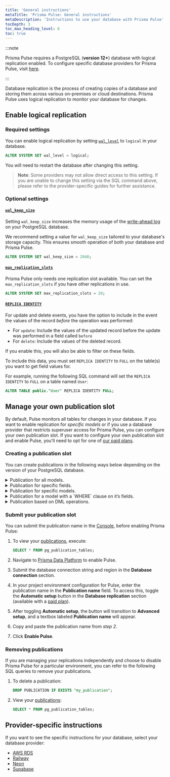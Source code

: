 ```yaml
---
title: 'General instructions'
metaTitle: 'Prisma Pulse: General instructions'
metaDescription: 'Instructions to use your database with Prisma Pulse'
tocDepth: 3
toc_max_heading_level: 6
toc: true
---
```


:::note

Prisma Pulse requires a PostgreSQL (**version 12+**) database with logical replication enabled. To configure specific database providers for Prisma Pulse, visit [here](/pulse/database-setup#provider-specific-instructions).

:::

Database replication is the process of creating copies of a database and storing them across various on-premises or cloud destinations. Prisma Pulse uses logical replication to monitor your database for changes.

## Enable logical replication

### Required settings

You can enable logical replication by setting [`wal_level`](https://www.postgresql.org/docs/current/runtime-config-wal.html) to `logical` in your database. 

```sql
ALTER SYSTEM SET wal_level = logical;
```

You will need to restart the database after changing this setting.

> **Note**: Some providers may not allow direct access to this setting. If you are unable to change this setting via the SQL command above, please refer to the provider-specific guides for further assistance.


### Optional settings

#### [`wal_keep_size`](https://www.postgresql.org/docs/current/runtime-config-replication.html)

Setting `wal_keep_size` increases the memory usage of the [write-ahead log](https://www.postgresql.org/docs/current/wal-intro.html) on your PostgreSQL database.

We recommend setting a value for `wal_keep_size` tailored to your database's storage capacity. This ensures smooth operation of both your database and Prisma Pulse.

```sql
ALTER SYSTEM SET wal_keep_size = 2048;
```

#### [`max_replication_slots`](https://www.postgresql.org/docs/current/runtime-config-replication.html)

Prisma Pulse only needs one replication slot available. You can set the `max_replication_slots` if you have other replications in use.

```sql
ALTER SYSTEM SET max_replication_slots = 20;
```

#### [`REPLICA IDENTITY`](https://www.postgresql.org/docs/current/sql-altertable.html#SQL-ALTERTABLE-REPLICA-IDENTITY)

For update and delete events, you have the option to include in the event the values of the record _before_ the operation was performed:

- For `update`: Include the values of the updated record before the update was performed in a field called `before`
- For `delete`: Include the values of the deleted record.

If you enable this, you will also be able to filter on these fields.

To include this data, you must set `REPLICA IDENTITY` to `FULL` on the table(s) you want to get field values for.

For example, running the following SQL command will set the `REPLICA IDENTITY` to `FULL` on a table named `User`:

```sql
ALTER TABLE public."User" REPLICA IDENTITY FULL;
```

## Manage your own publication slot

By default, Pulse monitors all tables for changes in your database. If you want to enable replication for *specific models* or if you use a database provider that restricts superuser access for Prisma Pulse, you can configure your own publication slot. If you want to configure your own publication slot and enable Pulse, you'll need to opt for one of [our paid plans](https://www.prisma.io/pricing#pulse).

### Creating a publication slot

You can create publications in the following ways below depending on the version of your PostgreSQL database.

<details>

<summary>Publication for all models.</summary>
<br/>
```sql
CREATE PUBLICATION all_models FOR ALL TABLES;
```

</details>

<details>

<summary>Publication for specific fields.</summary>

For example, create a publication that publishes all changes for table `users`, but replicates only columns `user_id` and `firstname`:

```sql
   CREATE PUBLICATION users_filtered FOR TABLE users (user_id, firstname);
```

</details>

<details>

<summary>Publication for specific models.</summary>

For example, create a publication that publishes all changes in two tables:

```sql
CREATE PUBLICATION user_and_department_publication FOR TABLE users, departments;
```

</details>

<details>

<summary>Publication for a model with a `WHERE` clause on it’s fields.</summary>

For example, create a publication that publishes all changes from active `departments`:

```sql
CREATE PUBLICATION active_departments FOR TABLE departments WHERE (active IS TRUE);
```

</details>

<details>

<summary>Publication based on DML operations.</summary>{' '}

For example, create a publication that only publishes `INSERT` operations in one table:

```sql
CREATE PUBLICATION insert_only FOR TABLE departments
WITH (publish = 'insert');
```

> `publish` (`string`)
>
> This parameter determines which DML operations will be published by the new publication to the subscribers. The value is comma-separated list of operations. The allowed operations are `insert`, `update`, `delete`, and `truncate`. The default is to publish all actions, and so the default value for this option is `'insert, update, delete, truncate'`.

You can learn more about the PostgreSQL's `CREATE PUBLICATION`, supported versions and see more examples [here](https://www.postgresql.org/docs/current/sql-createpublication.html).

</details>

### Submit your publication slot

You can submit the publication name in the [Console](https://console.prisma.io/login), before enabling Prisma Pulse:

1. To view your [publications](https://www.postgresql.org/docs/current/view-pg-publication-tables.html), execute:

   ```sql
   SELECT * FROM pg_publication_tables;
   ```

2. Navigate to [Prisma Data Platform](https://pris.ly/pdp) to enable Pulse.

3. Submit the database connection string and region in the **Database connection** section.

4. In your project environment configuration for Pulse, enter the publication name in the **Publication name** field. To access this, toggle the **Automatic setup** button in the **Database replication** section (available with a [paid plan]((https://www.prisma.io/pricing#pulse))).

5. After toggling **Automatic setup**, the button will transition to **Advanced setup**, and a textbox labeled **Publication name** will appear.

6. Copy and paste the publication name from *step 2*.

7. Click **Enable Pulse**.

### Removing publications

If you are managing your replications independently and choose to disable Prisma Pulse for a particular environment, you can refer to the following SQL queries to remove your publications.

1. To delete a publication:

   ```sql
   DROP PUBLICATION IF EXISTS "my_publication";
   ```

2. View your [publications](https://www.postgresql.org/docs/current/view-pg-publication-tables.html):

   ```sql
   SELECT * FROM pg_publication_tables;
   ```

## Provider-specific instructions

If you want to see the specific instructions for your database, select your database provider:

- [AWS RDS](/pulse/database-setup/aws-rds)
- [Railway](/pulse/database-setup/railway)
- [Neon](/pulse/database-setup/neon)
- [Supabase](/pulse/database-setup/supabase)
